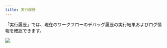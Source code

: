 ```yaml
---
title: 実行履歴
---
```



「実行履歴」では、現在のワークフローのデバッグ履歴の実行結果およびログ情報を確認できます。

![](https://assets-docs.dify.ai/dify-enterprise-mintlify/jp/guides/workflow/debug-and-preview/5ff3e82563c43b41e359c83483fd0f9b.png)
